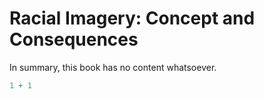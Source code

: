 # Racial Imagery: Concept and Consequences

In summary, this book has no content whatsoever.

```r
1 + 1
```
